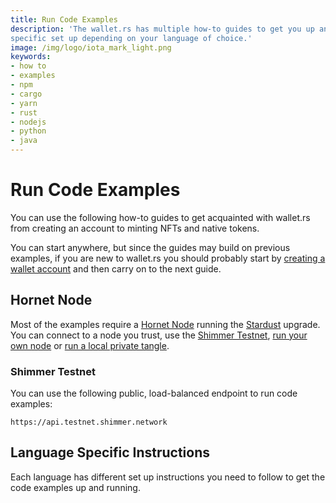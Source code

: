 ```yaml
---
title: Run Code Examples
description: 'The wallet.rs has multiple how-to guides to get you up and running in no time. However, these require a
specific set up depending on your language of choice.'
image: /img/logo/iota_mark_light.png
keywords:
- how to
- examples
- npm
- cargo
- yarn
- rust
- nodejs
- python
- java
---
```


# Run Code Examples

You can use the following how-to guides to get acquainted with wallet.rs from creating an account to minting NFTs and
native tokens.

You can start anywhere, but since the guides may build on previous examples, if you are new to wallet.rs
you should probably start by [creating a wallet account](accounts_and_addresses/create_a_wallet_account) and then
carry on to the next guide.

## Hornet Node

Most of the examples require a [Hornet Node](https://wiki.iota.org/shimmer/hornet/welcome) running the
[Stardust](https://wiki.iota.org/shimmer/introduction/welcome) upgrade. You can connect to a node you trust, use the
[Shimmer Testnet](#shimmer-testnet), [run your own node](https://wiki.iota.org/shimmer/hornet/how_tos/using_docker) or
[run a local private tangle](https://wiki.iota.org/shimmer/hornet/how_tos/private_tangle).

### Shimmer Testnet

You can use the following public, load-balanced endpoint to run code examples:

```plaintext
https://api.testnet.shimmer.network
```

## Language Specific Instructions

Each language has different set up instructions you need to follow to get the code examples up and running.

<Tabs groupId="language">
    <TabItem value="rust" label="Rust">
        <RustGetCode/>
    </TabItem>
    <TabItem value="nodejs" label="Nodejs">
        <NodejsGetCode/>
    </TabItem>
    <TabItem value="python" label="Python">
        <PythonGetCode/>
    </TabItem>
    <TabItem value="java" label="Java">
        <JavaGetCode/>
    </TabItem>
</Tabs>
